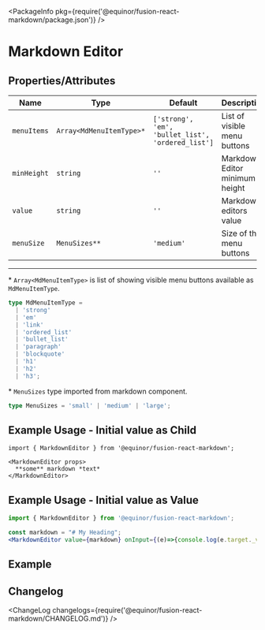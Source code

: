 
<Meta title="Input/Markdown/Editor" component={MarkdownEditor} />

<PackageInfo pkg={require('@equinor/fusion-react-markdown/package.json')} />

# Markdown Editor

## Properties/Attributes
| Name | Type | Default | Description
| ---- | ---- | ------- | -----------
| `menuItems` | `Array<MdMenuItemType>*` | `['strong', 'em', 'bullet_list', 'ordered_list']` | List of visible menu buttons
| `minHeight` | `string` | `''` | Markdown Editor minimum height
| `value` | `string` | `''` | Markdown editors value
| `menuSize` | `MenuSizes**` | `'medium'` | Size of the menu buttons

---

\*  `Array<MdMenuItemType>` is list of showing visible menu buttons available as `MdMenuItemType`.
```ts
type MdMenuItemType =
  | 'strong'
  | 'em'
  | 'link'
  | 'ordered_list'
  | 'bullet_list'
  | 'paragraph'
  | 'blockquote'
  | 'h1'
  | 'h2'
  | 'h3';
```

\*  `MenuSizes` type imported from markdown component.
```ts
type MenuSizes = 'small' | 'medium' | 'large';
```

## Example Usage - Initial value as Child

```tsx
import { MarkdownEditor } from '@equinor/fusion-react-markdown';

<MarkdownEditor props>
  **some** markdown *text*
</MarkdownEditor>
```

## Example Usage - Initial value as Value
```jsx 
import { MarkdownEditor } from '@equinor/fusion-react-markdown';

const markdown = "# My Heading";
<MarkdownEditor value={markdown} onInput={(e)=>{console.log(e.target._value)}} change={console.log} />
```

## Example

<StoryExample storyId="examples-markdown-editor--component" showSource />

## Changelog

<ChangeLog changelogs={require('@equinor/fusion-react-markdown/CHANGELOG.md')} />